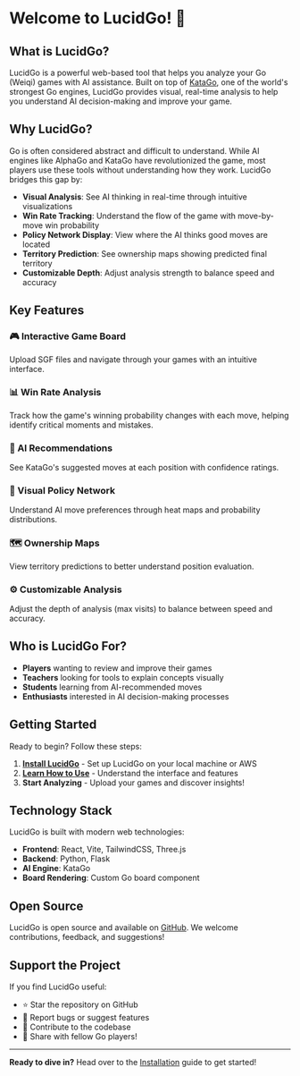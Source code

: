 # Welcome to LucidGo! 🎯

## What is LucidGo?

LucidGo is a powerful web-based tool that helps you analyze your Go (Weiqi) games with AI assistance. Built on top of [KataGo](https://github.com/lightvector/KataGo), one of the world's strongest Go engines, LucidGo provides visual, real-time analysis to help you understand AI decision-making and improve your game.

## Why LucidGo?

Go is often considered abstract and difficult to understand. While AI engines like AlphaGo and KataGo have revolutionized the game, most players use these tools without understanding how they work. LucidGo bridges this gap by:

- **Visual Analysis**: See AI thinking in real-time through intuitive visualizations
- **Win Rate Tracking**: Understand the flow of the game with move-by-move win probability
- **Policy Network Display**: View where the AI thinks good moves are located
- **Territory Prediction**: See ownership maps showing predicted final territory
- **Customizable Depth**: Adjust analysis strength to balance speed and accuracy

## Key Features

### 🎮 Interactive Game Board

Upload SGF files and navigate through your games with an intuitive interface.

### 📊 Win Rate Analysis

Track how the game's winning probability changes with each move, helping identify critical moments and mistakes.

### 🤖 AI Recommendations

See KataGo's suggested moves at each position with confidence ratings.

### 🎨 Visual Policy Network

Understand AI move preferences through heat maps and probability distributions.

### 🗺️ Ownership Maps

View territory predictions to better understand position evaluation.

### ⚙️ Customizable Analysis

Adjust the depth of analysis (max visits) to balance between speed and accuracy.

## Who is LucidGo For?

- **Players** wanting to review and improve their games
- **Teachers** looking for tools to explain concepts visually
- **Students** learning from AI-recommended moves
- **Enthusiasts** interested in AI decision-making processes

## Getting Started

Ready to begin? Follow these steps:

1. **[Install LucidGo](/docs/installation)** - Set up LucidGo on your local machine or AWS
2. **[Learn How to Use](/docs/how-to-use)** - Understand the interface and features
3. **Start Analyzing** - Upload your games and discover insights!

## Technology Stack

LucidGo is built with modern web technologies:

- **Frontend**: React, Vite, TailwindCSS, Three.js
- **Backend**: Python, Flask
- **AI Engine**: KataGo
- **Board Rendering**: Custom Go board component

## Open Source

LucidGo is open source and available on [GitHub](https://github.com/YianXie/LucidGo). We welcome contributions, feedback, and suggestions!

## Support the Project

If you find LucidGo useful:

- ⭐ Star the repository on GitHub
- 🐛 Report bugs or suggest features
- 🤝 Contribute to the codebase
- 📢 Share with fellow Go players!

---

**Ready to dive in?** Head over to the [Installation](/docs/installation) guide to get started!
